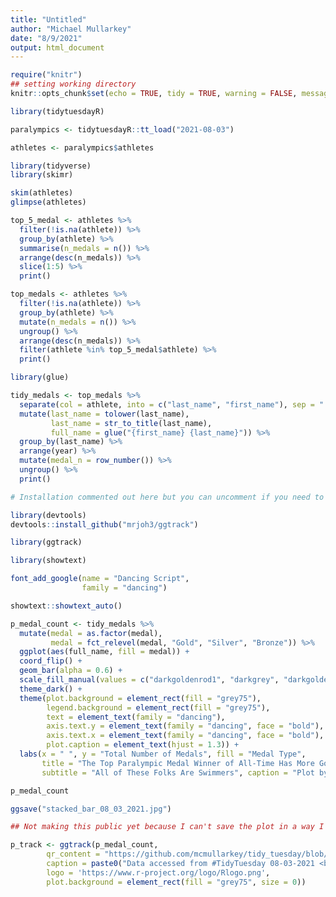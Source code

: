 ```yaml
---
title: "Untitled"
author: "Michael Mullarkey"
date: "8/9/2021"
output: html_document
---
```


```r
require("knitr")
## setting working directory
knitr::opts_chunk$set(echo = TRUE, tidy = TRUE, warning = FALSE, message = FALSE, include = FALSE)

```

```r

library(tidytuesdayR)

paralympics <- tidytuesdayR::tt_load("2021-08-03")

athletes <- paralympics$athletes

```

```r

library(tidyverse)
library(skimr)

skim(athletes)
glimpse(athletes)

```
```r

top_5_medal <- athletes %>% 
  filter(!is.na(athlete)) %>% 
  group_by(athlete) %>% 
  summarise(n_medals = n()) %>% 
  arrange(desc(n_medals)) %>% 
  slice(1:5) %>% 
  print()

```


```r

top_medals <- athletes %>% 
  filter(!is.na(athlete)) %>% 
  group_by(athlete) %>% 
  mutate(n_medals = n()) %>% 
  ungroup() %>% 
  arrange(desc(n_medals)) %>% 
  filter(athlete %in% top_5_medal$athlete) %>% 
  print()

```
```r

library(glue)

tidy_medals <- top_medals %>% 
  separate(col = athlete, into = c("last_name", "first_name"), sep = " ") %>% 
  mutate(last_name = tolower(last_name),
         last_name = str_to_title(last_name),
         full_name = glue("{first_name} {last_name}")) %>% 
  group_by(last_name) %>% 
  arrange(year) %>% 
  mutate(medal_n = row_number()) %>% 
  ungroup() %>% 
  print()

```

```r

# Installation commented out here but you can uncomment if you need to install

library(devtools)
devtools::install_github("mrjoh3/ggtrack")

library(ggtrack)


```


```r

library(showtext)

font_add_google(name = "Dancing Script",
                family = "dancing")

showtext::showtext_auto()

p_medal_count <- tidy_medals %>% 
  mutate(medal = as.factor(medal),
         medal = fct_relevel(medal, "Gold", "Silver", "Bronze")) %>% 
  ggplot(aes(full_name, fill = medal)) +
  coord_flip() +
  geom_bar(alpha = 0.6) +
  scale_fill_manual(values = c("darkgoldenrod1", "darkgrey", "darkgoldenrod")) +
  theme_dark() +
  theme(plot.background = element_rect(fill = "grey75"),
        legend.background = element_rect(fill = "grey75"),
        text = element_text(family = "dancing"),
        axis.text.y = element_text(family = "dancing", face = "bold"),
        axis.text.x = element_text(family = "dancing", face = "bold"),
        plot.caption = element_text(hjust = 1.3)) +
  labs(x = " ", y = "Total Number of Medals", fill = "Medal Type",
       title = "The Top Paralympic Medal Winner of All-Time Has More Golds Than Anyone Else Has Medals",
       subtitle = "All of These Folks Are Swimmers", caption = "Plot by @mcmullarkey, twitter.com/mcmullarkey")

p_medal_count

ggsave("stacked_bar_08_03_2021.jpg")

```

```r

## Not making this public yet because I can't save the plot in a way I like. Right now for me ggsave only gets the bottom part of the plot with the QR code, not the actual plot I created

p_track <- ggtrack(p_medal_count,
        qr_content = "https://github.com/mcmullarkey/tidy_tuesday/blob/main/tt_08_03_2021.Rmd",
        caption = paste0("Data accessed from #TidyTuesday 08-03-2021 <br> Scan QR code for all cleaning/plotting code <br> Plot by @mcmullarkey"),
        logo = 'https://www.r-project.org/logo/Rlogo.png',
        plot.background = element_rect(fill = "grey75", size = 0))

```

